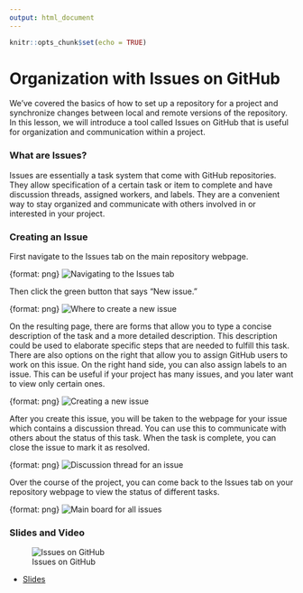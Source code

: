 ```yaml
---
output: html_document
---
```


```r
knitr::opts_chunk$set(echo = TRUE)
```

# Organization with Issues on GitHub

We've covered the basics of how to set up a repository for a project and synchronize changes between local and remote versions of the repository. In this lesson, we will introduce a tool called Issues on GitHub that is useful for organization and communication within a project.

### What are Issues?

Issues are essentially a task system that come with GitHub repositories. They allow specification of a certain task or item to complete and have discussion threads, assigned workers, and labels. They are a convenient way to stay organized and communicate with others involved in or interested in your project.

### Creating an Issue

First navigate to the Issues tab on the main repository webpage.

{format: png}
![Navigating to the Issues tab](https://docs.google.com/presentation/d/1G8ftZ6_UzNyYfcDoLKHhp2GpDtd20cln0vnJpHiUpFE/export/png?id=1G8ftZ6_UzNyYfcDoLKHhp2GpDtd20cln0vnJpHiUpFE&pageid=g3917a587ee_0_0)

Then click the green button that says "New issue."

{format: png}
![Where to create a new issue](https://docs.google.com/presentation/d/1G8ftZ6_UzNyYfcDoLKHhp2GpDtd20cln0vnJpHiUpFE/export/png?id=1G8ftZ6_UzNyYfcDoLKHhp2GpDtd20cln0vnJpHiUpFE&pageid=g3917a587ee_0_12)

On the resulting page, there are forms that allow you to type a concise description of the task and a more detailed description. This description could be used to elaborate specific steps that are needed to fulfill this task. There are also options on the right that allow you to assign GitHub users to work on this issue. On the right hand side, you can also assign labels to an issue. This can be useful if your project has many issues, and you later want to view only certain ones.

{format: png}
![Creating a new issue](https://docs.google.com/presentation/d/1G8ftZ6_UzNyYfcDoLKHhp2GpDtd20cln0vnJpHiUpFE/export/png?id=1G8ftZ6_UzNyYfcDoLKHhp2GpDtd20cln0vnJpHiUpFE&pageid=g3917a587ee_0_19)

After you create this issue, you will be taken to the webpage for your issue which contains a discussion thread. You can use this to communicate with others about the status of this task. When the task is complete, you can close the issue to mark it as resolved.

{format: png}
![Discussion thread for an issue](https://docs.google.com/presentation/d/1G8ftZ6_UzNyYfcDoLKHhp2GpDtd20cln0vnJpHiUpFE/export/png?id=1G8ftZ6_UzNyYfcDoLKHhp2GpDtd20cln0vnJpHiUpFE&pageid=g3917a587ee_0_30)

Over the course of the project, you can come back to the Issues tab on your repository webpage to view the status of different tasks.

{format: png}
![Main board for all issues](https://docs.google.com/presentation/d/1G8ftZ6_UzNyYfcDoLKHhp2GpDtd20cln0vnJpHiUpFE/export/png?id=1G8ftZ6_UzNyYfcDoLKHhp2GpDtd20cln0vnJpHiUpFE&pageid=g3917a587ee_0_44)

### Slides and Video

![Issues on GitHub](https://www.youtube.com/watch?v=f_SlMKNNmIA)

* [Slides](https://docs.google.com/presentation/d/1G8ftZ6_UzNyYfcDoLKHhp2GpDtd20cln0vnJpHiUpFE/edit?usp=sharing)
